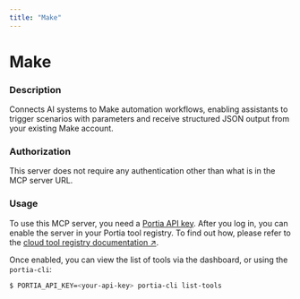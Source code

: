 ```yaml
---
title: "Make"
---
```

<!-- WARNING: This file is auto-generated by generate_tool_docs.py. Do not edit manually. -->


# Make

### Description

Connects AI systems to Make automation workflows, enabling assistants to trigger scenarios with parameters and receive structured JSON output from your existing Make account.

### Authorization

This server does not require any authentication other than what is in the MCP server URL.

### Usage

To use this MCP server, you need a [Portia API key](/setup-account). After you log in, you can enable the server in your Portia tool registry. To find out how, please refer to the [cloud tool registry documentation ↗](/cloud-tool-registry).

Once enabled, you can view the list of tools via the dashboard, or using the `portia-cli`:

```bash
$ PORTIA_API_KEY=<your-api-key> portia-cli list-tools
```

